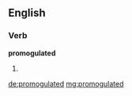 ==English==

===Verb===
'''promogulated'''

# {{en-past of|promogulate}}

[[de:promogulated]]
[[mg:promogulated]]